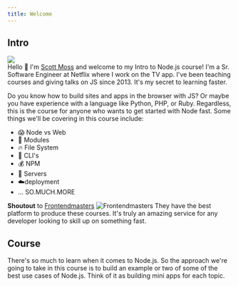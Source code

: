 ```yaml
---
title: Welcome
---
```


## Intro
<div className="me-container">
  <div>
    <img src="/me.jpeg" className="me"/>
  </div>
  <div>
    Hello 👋 I'm <a href="https://twitter.com/scotups">Scott Moss</a> and welcome to my Intro to Node.js course!
    I'm a Sr. Software Engineer at Netflix where I work on the TV app. I've been
    teaching courses and giving talks on JS since 2013. It's my secret to learning
    faster.
  </div>
</div>



Do you know how to build sites and apps
in the browser with JS? Or maybe you have experience with a language like Python, PHP, or Ruby.
Regardless, this is the course for anyone who wants to get started with Node fast.
Some things we'll be covering in this course include:

* 😱 Node vs Web
* 👀 Modules
* 🔥 File System 
* 🎉 CLI's
* 💰 NPM
* 💸 Servers
* ☁️deployment
* ... SO.MUCH.MORE

**Shoutout** to [Frontendmasters](https://frontendmasters.com)
![Frontendmasters](/fem.svg)
They have the best platform to produce these courses. It's truly an amazing service for any developer looking to skill up on something fast.


## Course
There's so much to learn when it comes to Node.js. So the approach we're going to take in this
course is to build an example or two of some of the best use cases of Node.js.
Think of it as building mini apps for each topic.
